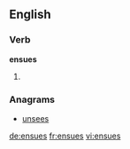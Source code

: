 ==English==

===Verb===
'''ensues'''

# {{third-person singular of|ensue}}

===Anagrams===
* [[unsees#English|unsees]]

[[de:ensues]]
[[fr:ensues]]
[[vi:ensues]]